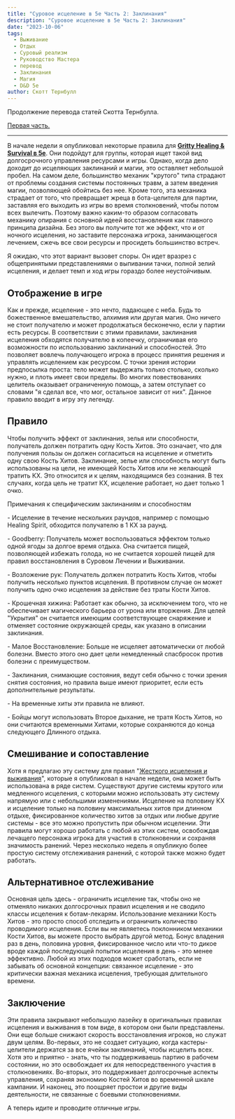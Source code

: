 ```yaml
---
title: "Суровое исцеление в 5e Часть 2: Заклинания"
description: "Суровое исцеление в 5e Часть 2: Заклинания"
date: "2023-10-06"
tags:
  - Выживание
  - Отдых
  - Суровый реализм
  - Руководство Мастера
  - перевод
  - Заклинания
  - Магия
  - D&D 5e
author: Скотт Тернбулл
---
```


Продолжение перевода статей Скотта Тернбулла.

[Первая часть.](/posts/translations/gritty-healing)

---

В начале недели я опубликовал некоторые правила для [**Gritty Healing & Survival в 5e**](/posts/translations/gritty-healing). Они подойдут для группы, которая ищет такой вид долгосрочного управления ресурсами и игры. Однако, когда дело доходит до исцеляющих заклинаний и магии, это оставляет небольшой пробел. На самом деле, большинство механик "крутого" типа страдают от проблемы создания системы постоянных травм, а затем введения магии, позволяющей обойтись без нее. Кроме того, эта механика страдает от того, что превращает жреца в бота-целителя для партии, заставляя его выходить из игры во время столкновений, чтобы потом всех вылечить. Поэтому важно каким-то образом согласовать механику опирания с основной идеей восстановления как главного принципа дизайна. Без этого вы получите тот же эффект, что и от ночного исцеления, но заставите персонажа игрока, занимающегося лечением, сжечь все свои ресурсы и просидеть большинство встреч.

Я ожидаю, что этот вариант вызовет споры. Он идет вразрез с общепринятыми представлениями о выпивании тачки, полной зелий исцеления, и делает темп и ход игры гораздо более неустойчивым.

## Отображение в игре

Как и прежде, исцеление - это нечто, падающее с неба. Будь то божественное вмешательство, алхимия или другая магия. Оно ничего не стоит получателю и может продолжаться бесконечно, если у партии есть ресурсы. В соответствии с этими правилами, заклинания исцеления обходятся получателю в копеечку, ограничивая его возможности по использованию заклинаний и способностей. Это позволяет вовлечь получающего игрока в процесс принятия решения и управлять исцелением как ресурсом. С точки зрения истории предпосылка проста: тело может выдержать только столько, сколько нужно, и плоть имеет свои пределы. Во многих повествованиях целитель оказывает ограниченную помощь, а затем отступает со словами "я сделал все, что мог, остальное зависит от них". Данное правило вводит в игру эту легенду.

## Правило

Чтобы получить эффект от заклинания, зелья или способности, получатель должен потратить одну Кость Хитов. Это означает, что для получения пользы он должен согласиться на исцеление и отметить одну свою Кость Хитов. Заклинание, зелье или способность могут быть использованы на цели, не имеющей Кость Хитов или не желающей тратить КХ. Это относится и к целям, находящимся без сознания. В тех случаях, когда цель не тратит КХ, исцеление работает, но дает только 1 очко.

Примечания к специфическим заклинаниям и способностям

\- Исцеление в течение нескольких раундов, например с помощью Healing Spirit, обходится получателю в 1 КХ за раунд.

\- Goodberry: Получатель может воспользоваться эффектом только одной ягоды за долгое время отдыха. Она считается пищей, позволяющей избежать голода, но не считается хорошей пищей для правил восстановления в Суровом Лечении и Выживании.

\- Возложение рук: Получатель должен потратить Кость Хитов, чтобы получить несколько пунктов исцеления. В противном случае он может получить одно очко исцеления за действие без траты Кости Хитов.

\- Крошечная хижина: Работает как обычно, за исключением того, что не обеспечивает магического барьера от урона или вторжения. Для целей "Укрытия" он считается имеющим соответствующее снаряжение и отменяет состояние окружающей среды, как указано в описании заклинания.

\- Малое Восстановление: Больше не исцеляет автоматически от любой болезни. Вместо этого оно дает цели немедленный спасбросок против болезни с преимуществом.

\- Заклинания, снимающие состояния, ведут себя обычно с точки зрения снятия состояния, но правила выше имеют приоритет, если есть дополнительные результаты.

\- На временные хиты эти правила не влияют.

\- Бойцы могут использовать Второе дыхание, не тратя Кость Хитов, но они считаются временными Хитами, которые сохраняются до конца следующего Длинного отдыха.

## Смешивание и сопоставление

Хотя я предлагаю эту систему для правил "[Жесткого исцеления и выживания](/posts/translations/gritty-healing)", которые я опубликовал в начале недели, она может быть использована в ряде систем. Существуют другие системы крутого или медленного исцеления, с которыми можно использовать эту систему напрямую или с небольшими изменениями. Исцеление на половину КХ и исцеление только на половину максимальных хитов при длинном отдыхе, фиксированное количество хитов за отдых или любые другие системы - все это можно пропустить при обычном исцелении. Эти правила могут хорошо работать с любой из этих систем, освобождая лечащего персонажа игрока для участия в столкновении и сохраняя значимость ранений. Через несколько недель я опубликую более простую систему отслеживания ранений, с которой также можно будет работать.

## Альтернативное отслеживание

Основная цель здесь - ограничить исцеление так, чтобы оно не отменяло никаких долгосрочных правил исцеления и не сводило классы исцеления к ботам-лекарям. Использование механики Кость Хитов - это просто способ отследить и ограничить количество проводимого исцеления. Если вы не являетесь поклонником механики Кости Хитов, вы можете просто выбрать другой метод. Бонус владения раз в день, половина уровня, фиксированное число или что-то дикое вроде каждой последующей попытки исцеления в день - это менее эффективно. Любой из этих подходов может сработать, если не забывать об основной концепции: связанное исцеление - это критически важная механика исцеления, требующая длительного времени.

## Заключение

Эти правила закрывают небольшую лазейку в оригинальных правилах исцеления и выживания в том виде, в котором они были представлены. Они еще больше снижают скорость восстановления игроков, но служат двум целям. Во-первых, это не создает ситуацию, когда кастеры-целители держатся за все ячейки заклинаний, чтобы исцелить всех. Хотя это и приятно - знать, что ты поддерживаешь партию в рабочем состоянии, но это освобождает их для непосредственного участия в столкновениях. Во-вторых, это поддерживает долгосрочные аспекты управления, сохраняя экономию Костей Хитов во временной шкале кампании. И наконец, это поощряет простои и другие виды деятельности, не связанные с боевыми столкновениями.

А теперь идите и проводите отличные игры.
